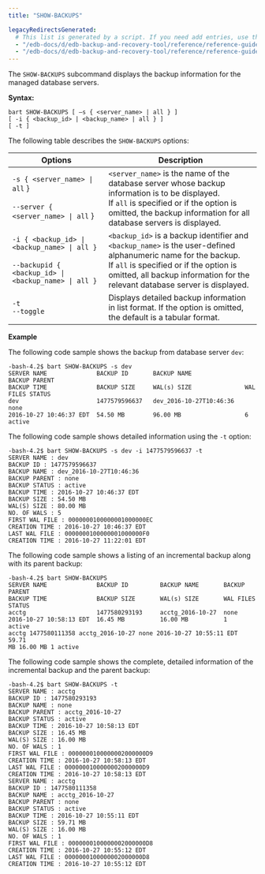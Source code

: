 ```yaml
---
title: "SHOW-BACKUPS"

legacyRedirectsGenerated:
  # This list is generated by a script. If you need add entries, use the `legacyRedirects` key.
  - "/edb-docs/d/edb-backup-and-recovery-tool/reference/reference-guide/2.6.1/show_backups.html"
  - "/edb-docs/d/edb-backup-and-recovery-tool/reference/reference-guide/latest/show_backups.html"
---
```


The `SHOW-BACKUPS` subcommand displays the backup information for the managed database servers.

**Syntax:**

```text
bart SHOW-BACKUPS [ –s { <server_name> | all } ]
[ -i { <backup_id> | <backup_name> | all } ]
[ -t ]
```

The following table describes the `SHOW-BACKUPS` options:

| Options                                                                                                      | Description                                                                                                                                                                                                                                  |
| ------------------------------------------------------------------------------------------------------------ | -------------------------------------------------------------------------------------------------------------------------------------------------------------------------------------------------------------------------------------------- |
| `-s { <server_name> \| all` }<br /><br />`--server { <server_name> \| all` }                                 | `<server_name>` is the name of the database server whose backup information is to be displayed.<br />If `all` is specified or if the option is omitted, the backup information for all database servers is displayed.                        |
| `-i { <backup_id> \| <backup_name> \| all }`<br /><br />`--backupid { <backup_id> \| <backup_name> \| all }` | `<backup_id>` is a backup identifier and `<backup_name>` is the user-defined alphanumeric name for the backup.<br />If `all` is specified or if the option is omitted, all backup information for the relevant database server is displayed. |
| `-t`<br />`--toggle`                                                                                         | Displays detailed backup information in list format. If the option is omitted, the default is a tabular format.                                                                                                                              |

**Example**

The following code sample shows the backup from database server `dev`:

```text
-bash-4.2$ bart SHOW-BACKUPS -s dev
SERVER NAME              BACKUP ID       BACKUP NAME               BACKUP PARENT
BACKUP TIME              BACKUP SIZE     WAL(s) SIZE               WAL FILES STATUS
dev                      1477579596637   dev_2016-10-27T10:46:36   none
2016-10-27 10:46:37 EDT  54.50 MB        96.00 MB                  6         active
```

The following code sample shows detailed information using the `-t` option:

```text
-bash-4.2$ bart SHOW-BACKUPS -s dev -i 1477579596637 -t
SERVER NAME : dev
BACKUP ID : 1477579596637
BACKUP NAME : dev_2016-10-27T10:46:36
BACKUP PARENT : none
BACKUP STATUS : active
BACKUP TIME : 2016-10-27 10:46:37 EDT
BACKUP SIZE : 54.50 MB
WAL(S) SIZE : 80.00 MB
NO. OF WALS : 5
FIRST WAL FILE : 0000000100000001000000EC
CREATION TIME : 2016-10-27 10:46:37 EDT
LAST WAL FILE : 0000000100000001000000F0
CREATION TIME : 2016-10-27 11:22:01 EDT
```

The following code sample shows a listing of an incremental backup along with its parent backup:

```text
-bash-4.2$ bart SHOW-BACKUPS
SERVER NAME              BACKUP ID         BACKUP NAME       BACKUP PARENT
BACKUP TIME              BACKUP SIZE       WAL(s) SIZE       WAL FILES       STATUS
acctg                    1477580293193     acctg_2016-10-27  none
2016-10-27 10:58:13 EDT  16.45 MB          16.00 MB          1               active
acctg 1477580111358 acctg_2016-10-27 none 2016-10-27 10:55:11 EDT 59.71
MB 16.00 MB 1 active
```

The following code sample shows the complete, detailed information of the incremental backup and the parent backup:

```text
-bash-4.2$ bart SHOW-BACKUPS -t
SERVER NAME : acctg
BACKUP ID : 1477580293193
BACKUP NAME : none
BACKUP PARENT : acctg_2016-10-27
BACKUP STATUS : active
BACKUP TIME : 2016-10-27 10:58:13 EDT
BACKUP SIZE : 16.45 MB
WAL(S) SIZE : 16.00 MB
NO. OF WALS : 1
FIRST WAL FILE : 0000000100000002000000D9
CREATION TIME : 2016-10-27 10:58:13 EDT
LAST WAL FILE : 0000000100000002000000D9
CREATION TIME : 2016-10-27 10:58:13 EDT
SERVER NAME : acctg
BACKUP ID : 1477580111358
BACKUP NAME : acctg_2016-10-27
BACKUP PARENT : none
BACKUP STATUS : active
BACKUP TIME : 2016-10-27 10:55:11 EDT
BACKUP SIZE : 59.71 MB
WAL(S) SIZE : 16.00 MB
NO. OF WALS : 1
FIRST WAL FILE : 0000000100000002000000D8
CREATION TIME : 2016-10-27 10:55:12 EDT
LAST WAL FILE : 0000000100000002000000D8
CREATION TIME : 2016-10-27 10:55:12 EDT
```
